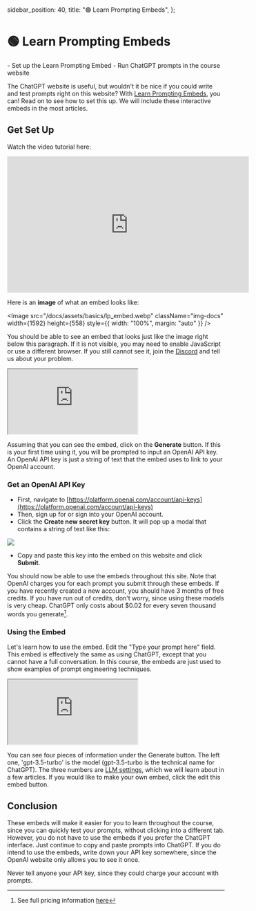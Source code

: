   sidebar_position: 40,
  title: "🟢 Learn Prompting Embeds",
};

# 🟢 Learn Prompting Embeds

<Takeaways>
  - Set up the Learn Prompting Embed - Run ChatGPT prompts in the course website
</Takeaways>

The ChatGPT website is useful, but wouldn't it be nice if you could write and test prompts right on this website? With [Learn Prompting Embeds](https://embed.learnprompting.org/), you can! Read on to see how to set this up. We will include these interactive embeds in the most articles.

## Get Set Up

Watch the video tutorial here:

<iframe
  width="560"
  height="315"
  src="https://www.youtube.com/embed/sNUKiwd2DWU"
  title="YouTube video player"
  frameBorder="0"
  allow="accelerometer; autoplay; clipboard-write; encrypted-media; gyroscope; picture-in-picture; web-share"
  allowFullScreen
></iframe>

Here is an **image** of what an embed looks like:

<Image
  src="/docs/assets/basics/lp_embed.webp"
  className="img-docs"
  width={1592}
  height={558}
  style={{ width: "100%", margin: "auto" }}
/>

You should be able to see an embed that looks just like the image right below this paragraph. If it is not visible, you may need to enable JavaScript or use a different browser. If you still cannot see it, join the [Discord](https://discord.com/invite/learn-prompting) and tell us about your problem.

<iframe
  src="https://embed.learnprompting.org/embed?config=eyJ0b3BQIjowLCJ0ZW1wZXJhdHVyZSI6MCwibWF4VG9rZW5zIjoyNTYsIm91dHB1dCI6IkNob2NvbGF0ZSwgVmFuaWxsYSwgU3RyYXdiZXJyeSwgTWludCBDaGlwLCBSb2NreSBSb2FkLCBDb29raWUgRG91Z2gsIEJ1dHRlciBQZWNhbiwgTmVhcG9saXRhbiwgQ29mZmVlLCBDb2NvbnV0IiwicHJvbXB0IjoiR2VuZXJhdGUgYSBjb21tYSBzZXBhcmF0ZWQgbGlzdCBvZiAxMCBpY2UgY3JlYW0gZmxhdm9yczoiLCJtb2RlbCI6ImdwdC0zLjUtdHVyYm8ifQ%3D%3D"
  style={{
    width: "100%",
    height: "320px",
    border: "0",
    borderRadius: "4px",
    overflow: "hidden",
  }}
  sandbox="allow-forms allow-modals allow-popups allow-presentation allow-same-origin allow-scripts"
></iframe>

Assuming that you can see the embed, click on the **Generate** button. If this is your first time using it, you will be prompted to input an OpenAI API key. An OpenAI API key is just a string of text that the embed uses to link to your OpenAI account.

### Get an OpenAI API Key

- First, navigate to [https://platform.openai.com/account/api-keys](https://platform.openai.com/account/api-keys)
- Then, sign up for or sign into your OpenAI account.
- Click the **Create new secret key** button. It will pop up a modal that contains a string of text like this:

<div style={{ textAlign: "center" }}>
  <Image
    src="/docs/assets/basics/API_key.webp"
    className="img-docs"
    width={1032}
    height={536}
    style={{ width: "80%", margin: "auto" }}
  />
</div>

- Copy and paste this key into the embed on this website and click **Submit**.

You should now be able to use the embeds throughout this site. Note that OpenAI charges you for each prompt you submit through these embeds. If you have recently created a new account, you should have 3 months of free credits. If you have run out of credits, don't worry, since using these models is very cheap. ChatGPT only costs about $0.02 for every seven thousand words you generate[^a].

### Using the Embed

Let's learn how to use the embed. Edit the "Type your prompt here" field. This embed is effectively the same as using ChatGPT, except that you cannot have a full conversation. In this course, the embeds are just used to show examples of prompt engineering techniques.

<iframe
  src="https://embed.learnprompting.org/embed?config=eyJ0b3BQIjowLCJ0ZW1wZXJhdHVyZSI6MCwibWF4VG9rZW5zIjoyNTYsIm91dHB1dCI6Ik91dHB1dCBhcHBlYXJzIGhlcmUiLCJwcm9tcHQiOiJUeXBlIHlvdXIgcHJvbXB0IGhlcmUiLCJtb2RlbCI6ImdwdC0zLjUtdHVyYm8ifQ%3D%3D"
  style={{
    width: "100%",
    height: "300px",
    border: "0",
    borderRadius: "4px",
    overflow: "hidden",
  }}
  sandbox="allow-forms allow-modals allow-popups allow-presentation allow-same-origin allow-scripts"
></iframe>

You can see four pieces of information under the Generate button. The left one, 'gpt-3.5-turbo' is the model (gpt-3.5-turbo is the technical name for ChatGPT). The three numbers are [LLM settings](https://learnprompting.org/docs/basics/configuration_hyperparameters), which we will learn about in a few articles. If you would like to make your own embed, click the
edit this embed button.

## Conclusion

These embeds will make it easier for you to learn throughout the course, since you can quickly test your prompts, without clicking into a different tab. However, you do not have to use the embeds if you prefer the ChatGPT interface. Just continue to copy and paste prompts into ChatGPT. If you do intend to use the embeds, write down your API key somewhere, since the OpenAI website only allows you to see it once.

<Caution>
  Never tell anyone your API key, since they could charge your account with
  prompts.
</Caution>

[^a]: See full pricing information [here](https://openai.com/pricing)

